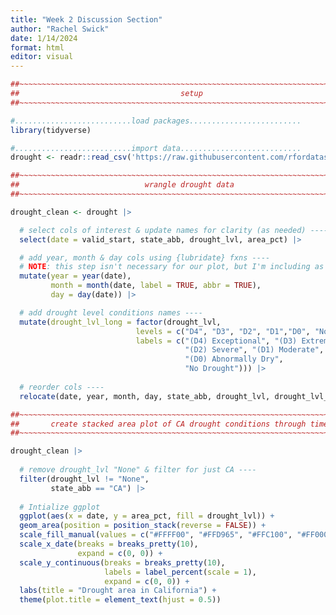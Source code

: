 ```yaml
---
title: "Week 2 Discussion Section"
author: "Rachel Swick"
date: 1/14/2024
format: html
editor: visual
---
```

```r
##~~~~~~~~~~~~~~~~~~~~~~~~~~~~~~~~~~~~~~~~~~~~~~~~~~~~~~~~~~~~~~~~~~~~~~~~~~~~~~
##                                    setup                                 ----
##~~~~~~~~~~~~~~~~~~~~~~~~~~~~~~~~~~~~~~~~~~~~~~~~~~~~~~~~~~~~~~~~~~~~~~~~~~~~~~

#..........................load packages.........................
library(tidyverse)

#..........................import data...........................
drought <- readr::read_csv('https://raw.githubusercontent.com/rfordatascience/tidytuesday/main/data/2021/2021-07-20/drought.csv')

##~~~~~~~~~~~~~~~~~~~~~~~~~~~~~~~~~~~~~~~~~~~~~~~~~~~~~~~~~~~~~~~~~~~~~~~~~~~~~~
##                            wrangle drought data                          ----
##~~~~~~~~~~~~~~~~~~~~~~~~~~~~~~~~~~~~~~~~~~~~~~~~~~~~~~~~~~~~~~~~~~~~~~~~~~~~~~

drought_clean <- drought |>

  # select cols of interest & update names for clarity (as needed) ----
  select(date = valid_start, state_abb, drought_lvl, area_pct) |> 

  # add year, month & day cols using {lubridate} fxns ----
  # NOTE: this step isn't necessary for our plot, but I'm including as examples of how to extract different date elements from a object of class `Date` using {lubridate} ----
  mutate(year = year(date),
         month = month(date, label = TRUE, abbr = TRUE),
         day = day(date)) |>

  # add drought level conditions names ----
  mutate(drought_lvl_long = factor(drought_lvl,
                            levels = c("D4", "D3", "D2", "D1","D0", "None"),
                            labels = c("(D4) Exceptional", "(D3) Extreme",
                                       "(D2) Severe", "(D1) Moderate", 
                                       "(D0) Abnormally Dry", 
                                       "No Drought"))) |>
  
  # reorder cols ----
  relocate(date, year, month, day, state_abb, drought_lvl, drought_lvl_long, area_pct)
```

```r
##~~~~~~~~~~~~~~~~~~~~~~~~~~~~~~~~~~~~~~~~~~~~~~~~~~~~~~~~~~~~~~~~~~~~~~~~~~~~~~
##       create stacked area plot of CA drought conditions through time     ----
##~~~~~~~~~~~~~~~~~~~~~~~~~~~~~~~~~~~~~~~~~~~~~~~~~~~~~~~~~~~~~~~~~~~~~~~~~~~~~~

drought_clean |> 
  
  # remove drought_lvl "None" & filter for just CA ----
  filter(drought_lvl != "None",
         state_abb == "CA") |> 
  
  # Intialize ggplot
  ggplot(aes(x = date, y = area_pct, fill = drought_lvl)) +
  geom_area(position = position_stack(reverse = FALSE)) +
  scale_fill_manual(values = c("#FFFF00", "#FFD965", "#FFC100", "#FF0000", "#853904" )) +
  scale_x_date(breaks = breaks_pretty(10), 
               expand = c(0, 0)) +
  scale_y_continuous(breaks = breaks_pretty(10), 
                     labels = label_percent(scale = 1), 
                     expand = c(0, 0)) +
  labs(title = "Drought area in California") +
  theme(plot.title = element_text(hjust = 0.5))
```













